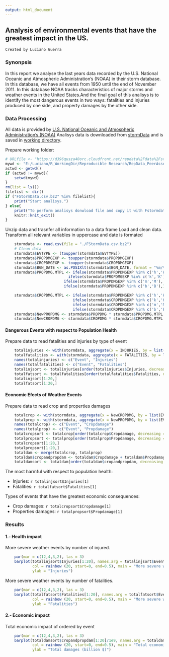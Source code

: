 ```yaml
---
output: html_document
---
```

## Analysis of environmental events that have the greatest impact in the US.
    Created by Luciano Guerra

### Synonpsis  

In this report we analyse the last years data recorded by the U.S. National Oceanic and Atmospheric Administration's (NOAA) in their storm database. In this database, we have all events from 1950 until the end of November 2011. In this database NOAA tracks characteristics of major storms and weather events in the United States.And the final goal of this analisys is to identify the most dangerous events in two ways: fatalities and injuries produced by one side, and property damages by the other side.

### Data Processing
All data is provided by  [U.S. National Oceanic and Atmospheric Administration's (NOAA)](https://www.noaa.gov)
Analisys data is downloaded from  [stormData](https://d396qusza40orc.cloudfront.net/repdata%2Fdata%2Fstormdata.csv.bz2)
and is saved in  [working directory](E:/Luciano/R_WorkingDir/Reproducible Research/RepData_PeerAssessment2").

Prepare working folder:
```r
# URLfile <- "https://d396qusza40orc.cloudfront.net/repdata%2Fdata%2Fstormdata.csv.bz2"
mywd <- "E:/Luciano/R_WorkingDir/Reproducible Research/RepData_PeerAssessment2"
actwd <- getwd()
if (actwd != mywd){
    setwd(mywd)
}
rm(list = ls())
filelist <- dir()
if ("FStormData.csv.bz2" %in% filelist){
    print("Start analisys.")
} else{
    print("To perform analisys donwload file and copy it with Fstormdata.bz2 name")
    knitr::knit_exit()
}
```
Unzip data and trasnfer all information to a data frame
Load and clean data. Transform all relevant variables in uppercase and date is formated
```r
    stormdata <- read.csv(file = "./FStormData.csv.bz2")
    # Clean data
    stormdata$EVTYPE <- (toupper(stormdata$EVTYPE))
    stormdata$PROPDMGEXP <- toupper(stormdata$PROPDMGEXP)
    stormdata$CROPDMGEXP <- toupper(stormdata$CROPDMGEXP)
    stormdata$BGN_DATE <- as.POSIXlt(stormdata$BGN_DATE, format = "%m/%d/%Y %H:%M:%S")
    stormdata$PROPDMG.MTPL <- ifelse(stormdata$PROPDMGEXP %in% c('h','H'),100, 
                            ifelse(stormdata$PROPDMGEXP %in% c('k','K'),1000,
                          ifelse(stormdata$PROPDMGEXP %in% c('m','M'), 1e6,
                          ifelse(stormdata$PROPDMGEXP %in% c('b','B'),1e9,1) ) ))

    stormdata$CROPDMG.MTPL <- ifelse(stormdata$PROPDMGEXP %in% c('h','H'),100,
                              ifelse(stormdata$CROPDMGEXP %in% c('k','K'),1000,
                              ifelse(stormdata$CROPDMGEXP %in% c('m','M'), 1e6,
                              ifelse(stormdata$CROPDMGEXP %in% c('b','B'),1e9,1) ) ))
    stormdata$NewPROPDMG <- stormdata$PROPDMG * stormdata$PROPDMG.MTPL
    stormdata$NewCROPDMG <- stormdata$CROPDMG * stormdata$CROPDMG.MTPL
```
#### Dangerous Events with respect to Population Health
Prepare data to read fatalities and injuries by type of event
```r
    totalinjuries <- with(stormdata, aggregate(x = INJURIES, by = list(EVTYPE), FUN = sum))
    totalfatalities <- with(stormdata, aggregate(x = FATALITIES, by = list(EVTYPE), FUN = sum))
    names(totalinjuries) <- c("Event", "Injuries")
    names(totalfatalities) <- c("Event", "Fatalities")
    totalinjsort <- totalinjuries[order(totalinjuries$Injuries, decreasing = TRUE),]
    totalfatsort <- totalfatalities[order(totalfatalities$Fatalities, decreasing = TRUE),]
    totalinjsort[1:20,]
    totalfatsort[1:20,]
```

#### Economic Efects of Weather Events
Prepare data to read crop and properties damages
```r
    totalcrop <- with(stormdata, aggregate(x = NewCROPDMG, by = list(EVTYPE), FUN = sum))
    totalprop <- with(stormdata, aggregate(x = NewPROPDMG, by = list(EVTYPE), FUN = sum))
    names(totalcrop) <- c("Event", "Cropdamage")
    names(totalprop) <- c("Event", "Propdamage")
    totalcropsort <- totalcrop[order(totalcrop$Cropdamage, decreasing = TRUE),]
    totalpropsort <- totalprop[order(totalprop$Propdamage, decreasing = TRUE),]
    totalcropsort[1:20,]
    totalpropsort[1:20,]
    totaldam <- merge(totalcrop, totalprop)
    totaldam$cropandpropdam <- totaldam$Cropdamage + totaldam$Propdamage
    totaldamsort <- totaldam[order(totaldam$cropandpropdam, decreasing = TRUE),]
```
The most harmful with respect to population health:

- Injuries: `r totalinjsort$Injuries[1]` 
- Fatalities: `r totalfatsort$Fatalities[1]` 

Types of events that have the greatest economic consequences:

- Crop damages: `r totalcropsort$Cropdamage[1]`
- Properties damages: `r totalpropsort$Propdamage[1]`

### Results
####  1.- Health impact

More severe weather events by number of injured.
```r
    par(mar = c(12,4,3,2), las = 3)
    barplot(totalinjsort$Injuries[1:20], names.arg = totalinjsort$Event[1:20], 
            col = rainbow (20, start=0, end=0.5), main = "More severe weather events by number of injured.",
            ylab = "Injuries")
```

More severe weather events by number of fatalities.

```r
    par(mar = c(12,4,3,2), las = 3)
    barplot(totalfatsort$Fatalities[1:20], names.arg = totalfatsort$Event[1:20], 
            col = rainbow (20, start=0, end=0.5), main = "More severe weather events by number of fatalities.",
            ylab = "Fatalities")
```

####  2.- Economic impact

Total economic impact of ordered by event

```r
    par(mar = c(12,4,3,2), las = 3)
    barplot(totaldamsort$cropandpropdam[1:20]/1e9, names.arg = totaldamsort$Event[1:20], 
            col = rainbow (20, start=0, end=0.5), main = "Total economic impact of ordered by event.",
            ylab = "Total damages (billion $)")
```